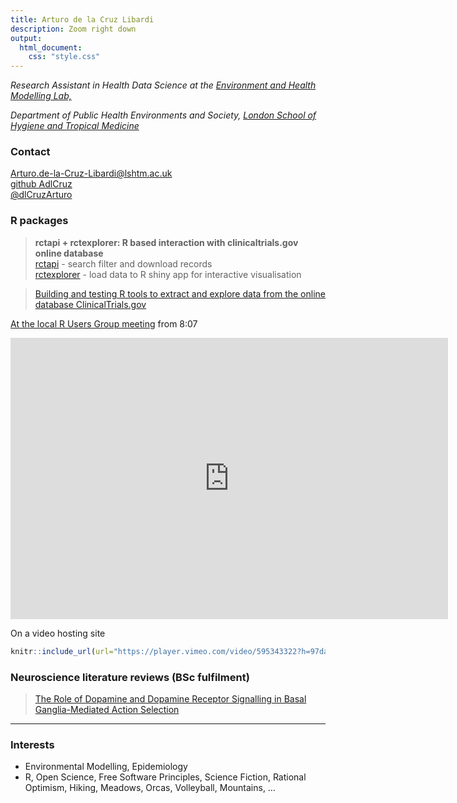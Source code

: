 ```yaml
---
title: Arturo de la Cruz Libardi
description: Zoom right down
output: 
  html_document: 
    css: "style.css"
---
```


*Research Assistant in Health Data Science at the* [*Environment and Health Modelling Lab,*](https://www.lshtm.ac.uk/research/centres-projects-groups/ehm-lab)

*Department of Public Health Environments and Society,* [*London School of Hygiene and Tropical Medicine*](https://www.lshtm.ac.uk/)

### Contact

[Arturo.de-la-Cruz-Libardi\@lshtm.ac.uk](mailto:Arturo.de-la-Cruz-Libardi@lshtm.ac.uk)\
[github AdlCruz](https://github.com/AdlCruz)\
[\@dlCruzArturo](https://twitter.com/dlCruzArturo)\

### R packages

> **rctapi + rctexplorer: R based interaction with clinicaltrials.gov online database**\
> [rctapi](https://adlcruz.github.io/rctapi/) - search filter and download records\
> [rctexplorer](https://adlcruz.github.io/rctexplorer/) - load data to R shiny app for interactive visualisation\

> [Building and testing R tools to extract and explore data from the online database ClinicalTrials.gov](assets/deanonlshtmdiss.pdf)\

[At the local R Users Group meeting](https://lshtm.cloud.panopto.eu/Panopto/Pages/Viewer.aspx?id=2ae0141e-9685-4db2-a75f-af5400c191d0) from 8:07

 <iframe src="https://lshtm-my.sharepoint.com/:p:/g/personal/lshad21_lshtm_ac_uk/EZeVC0fP3flNkjAZja8DMEcBcTH6vKPvKXT7cW5Mb51nPg?e=qWzjQm&action=embedview" style="border:0px #ffffff none;" name="myiFrame" scrolling="no" frameborder="1" marginheight="0px" marginwidth="0px" height="450px" width="700px" allowfullscreen></iframe> 
 
On a video hosting site

```r
knitr::include_url(url="https://player.vimeo.com/video/595343322?h=97da0c4bb5")
```


### Neuroscience literature reviews (BSc fulfilment)

> [The Role of Dopamine and Dopamine Receptor Signalling in Basal Ganglia-Mediated Action Selection](assets/lrpbsckcl.pdf)

------------------------------------------------------------------------

### Interests

-   Environmental Modelling, Epidemiology
-   R, Open Science, Free Software Principles, Science Fiction, Rational Optimism, Hiking, Meadows, Orcas, Volleyball, Mountains, ...

